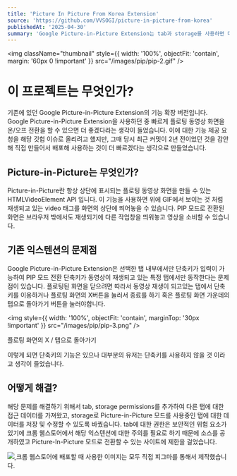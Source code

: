 ```yaml
---
title: 'Picture In Picture From Korea Extension'
source: 'https://github.com/VVSOGI/picture-in-picture-from-korea'
publishedAt: '2025-04-30'
summary: 'Google Picture-in-Picture Extension는 tab과 storage를 사용하면 더 발전할 수 있다'
---
```


<img className="thumbnail" style={{ width: '100%', objectFit: 'contain', margin: '60px 0 !important' }} src="/images/pip/pip-2.gif" />

# 이 프로젝트는 무엇인가?

기존에 있던 Google Picture-in-Picture Extension의 기능 확장 버전입니다. Google Picture-in-Picture Extension을 사용하던 중 빠르게 플로팅 동영상 화면을 온/오프 전환을 할 수 있으면 더 좋겠다라는 생각이 들었습니다. 이에 대한 기능 제공 요청을 해당 깃헙 이슈로 올리려고 했지만, 그때 당시 최근 커밋이 2년 전이었던 것을 감안해 직접 만들어서 배포해 사용하는 것이 더 빠르겠다는 생각으로 만들었습니다.

## Picture-in-Picture는 무엇인가?

Picture-in-Picture란 항상 상단에 표시되는 플로팅 동영상 화면을 만들 수 있는 HTMLVideoElement API 입니다. 이 기능을 사용하면 위에 GIF에서 보이는 것 처럼 재생되고 있는 video 태그를 화면의 상단에 띄어놓을 수 있습니다. PIP 모드로 전환된 화면은 브라우저 밖에서도 재생되기에 다른 작업창을 띄워놓고 영상을 소비할 수 있습니다.

## 기존 익스텐션의 문제점

Google Picture-in-Picture Extension은 선택한 탭 내부에서만 단축키가 입력이 가능하여 PIP 모드 전환 단축키가 동영상이 재생되고 있는 특정 탭에서만 동작한다는 문제점이 있습니다. 플로팅된 화면을 닫으려면 따라서 동영상 재생이 되고있는 탭에서 단축키를 이용하거나 플로팅 화면의 X버튼을 눌러서 종료를 하기 혹은 플로팅 화면 가운데의 탭으로 돌아가기 버튼을 눌러야합니다.

<img style={{ width: '100%', objectFit: 'contain', marginTop: '30px !important' }} src="/images/pip/pip-3.png" />
<div style={{ width: '100%', textAlign: 'center' }}>
  <div style={{ marginTop: '4px', color: '#4b5563', fontSize: '12px' }}>플로팅 화면의 X / 탭으로 돌아가기</div>
</div>

이렇게 되면 단축키의 기능은 있으나 대부분의 유저는 단축키를 사용하지 않을 것 이라고 생각이 들었습니다.

## 어떻게 해결?

해당 문제를 해결하기 위해서 tab, storage permissions를 추가하여 다른 탭에 대한 접근 데이터를 가져왔고, storage로 Picture-in-Picture 모드를 사용중인 탭에 대한 데이터를 저장 및 수정할 수 있도록 바꿨습니다. tab에 대한 권한은 보안적인 위험 요소가 있기에 크롬 웹스토어에서 해당 익스텐션에 대한 주의를 필요로 하기 때문에 소스를 공개하였고 Picture-In-Picture 모드로 전환할 수 있는 사이트에 제한을 걸었습니다.

<a href="https://chromewebstore.google.com/detail/picture-in-picture-from-k/ohmhbgphjbplnmoflfenimhadficecoo" target="_blank">
  <img style={{ width: '100%', objectFit: 'contain', marginTop: '30px !important' }} src="/images/pip/pip-4.png" />
</a>
크롬 웹스토어에 배포할 때 사용한 이미지는 모두 직접 피그마를 통해서 제작했습니다.
